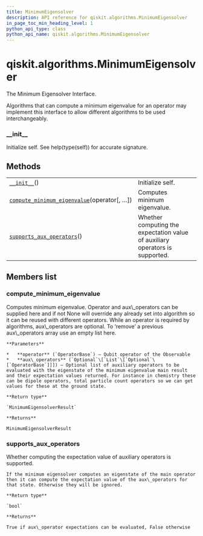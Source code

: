```yaml
---
title: MinimumEigensolver
description: API reference for qiskit.algorithms.MinimumEigensolver
in_page_toc_min_heading_level: 1
python_api_type: class
python_api_name: qiskit.algorithms.MinimumEigensolver
---
```


# qiskit.algorithms.MinimumEigensolver

<Class id="qiskit.algorithms.MinimumEigensolver" isDedicatedPage={true} github="https://github.com/qiskit/qiskit/tree/stable/0.18/qiskit/algorithms/minimum_eigen_solvers/minimum_eigen_solver.py" signature="MinimumEigensolver" modifiers="class">
  The Minimum Eigensolver Interface.

  Algorithms that can compute a minimum eigenvalue for an operator may implement this interface to allow different algorithms to be used interchangeably.

  ### \_\_init\_\_

  <Function id="qiskit.algorithms.MinimumEigensolver.__init__" signature="__init__()">
    Initialize self. See help(type(self)) for accurate signature.
  </Function>

  ## Methods

  |                                                                                                                                                                                    |                                                                              |
  | ---------------------------------------------------------------------------------------------------------------------------------------------------------------------------------- | ---------------------------------------------------------------------------- |
  | [`__init__`](#qiskit.algorithms.MinimumEigensolver.__init__ "qiskit.algorithms.MinimumEigensolver.__init__")()                                                                     | Initialize self.                                                             |
  | [`compute_minimum_eigenvalue`](#qiskit.algorithms.MinimumEigensolver.compute_minimum_eigenvalue "qiskit.algorithms.MinimumEigensolver.compute_minimum_eigenvalue")(operator\[, …]) | Computes minimum eigenvalue.                                                 |
  | [`supports_aux_operators`](#qiskit.algorithms.MinimumEigensolver.supports_aux_operators "qiskit.algorithms.MinimumEigensolver.supports_aux_operators")()                           | Whether computing the expectation value of auxiliary operators is supported. |

  ## Members list

  ### compute\_minimum\_eigenvalue

  <Function id="qiskit.algorithms.MinimumEigensolver.compute_minimum_eigenvalue" signature="compute_minimum_eigenvalue(operator, aux_operators=None)" modifiers="abstract">
    Computes minimum eigenvalue. Operator and aux\_operators can be supplied here and if not None will override any already set into algorithm so it can be reused with different operators. While an operator is required by algorithms, aux\_operators are optional. To ‘remove’ a previous aux\_operators array use an empty list here.

    **Parameters**

    *   **operator** (`OperatorBase`) – Qubit operator of the Observable
    *   **aux\_operators** (`Optional`\[`List`\[`Optional`\[`OperatorBase`]]]) – Optional list of auxiliary operators to be evaluated with the eigenstate of the minimum eigenvalue main result and their expectation values returned. For instance in chemistry these can be dipole operators, total particle count operators so we can get values for these at the ground state.

    **Return type**

    `MinimumEigensolverResult`

    **Returns**

    MinimumEigensolverResult
  </Function>

  ### supports\_aux\_operators

  <Function id="qiskit.algorithms.MinimumEigensolver.supports_aux_operators" signature="supports_aux_operators()" modifiers="classmethod">
    Whether computing the expectation value of auxiliary operators is supported.

    If the minimum eigensolver computes an eigenstate of the main operator then it can compute the expectation value of the aux\_operators for that state. Otherwise they will be ignored.

    **Return type**

    `bool`

    **Returns**

    True if aux\_operator expectations can be evaluated, False otherwise
  </Function>
</Class>

